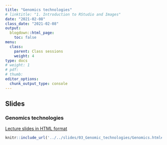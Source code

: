 ```yaml
---
title: "Genomics technologies"
# linktitle: "1. Introduction to RStudio and Images"
date: "2021-02-08"
class_date: "2021-02-08"
output:
  blogdown::html_page:
    toc: false
menu:
  class:
    parent: Class sessions
    weight: 4
type: docs
# weight: 1 
# pdf: 
# thumb: 
editor_options: 
  chunk_output_type: console
---
```


## Slides

### Genomics technologies

<a href="../../slides/03_Genomic_technologies/Genomics.html#1" target="_blank">Lecture slides in HTML format</a>

```r
knitr::include_url('../../slides/03_Genomic_technologies/Genomics.html#1')
```
